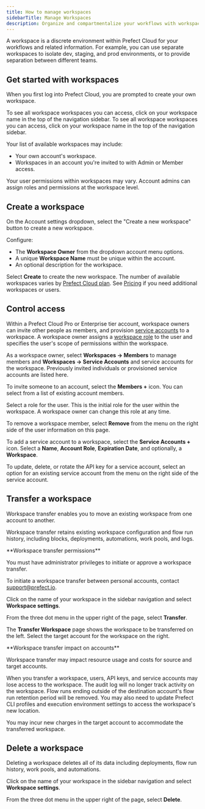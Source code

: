 ```yaml
---
title: How to manage workspaces
sidebarTitle: Manage Workspaces
description: Organize and compartmentalize your workflows with workspaces.
---
```


A workspace is a discrete environment within Prefect Cloud for your workflows and related information. 
For example, you can use separate workspaces to isolate dev, staging, and prod environments, or to provide separation between different teams.

## Get started with workspaces

When you first log into Prefect Cloud, you are prompted to create your own workspace. 

To see all workspace workspaces you can access, click on your workspace name in the top of the navigation sidebar.
To see all workspace workspaces you can access, click on your workspace name in the top of the navigation sidebar.

Your list of available workspaces may include:

*   Your own account's workspace.
*   Workspaces in an account you're invited to with Admin or Member access.

Your user permissions within workspaces may vary. Account admins can assign roles and permissions at the workspace level.

## Create a workspace

On the Account settings dropdown, select the "Create a new workspace" button to create a new workspace.

Configure:

*   The **Workspace Owner** from the dropdown account menu options.
*   A unique **Workspace Name** must be unique within the account.
*   An optional description for the workspace.

Select **Create** to create the new workspace. The number of available workspaces varies by [Prefect Cloud plan](https://www.prefect.io/pricing/). 
See [Pricing](https://www.prefect.io/pricing/) if you need additional workspaces or users.

## Control access 

Within a Prefect Cloud Pro or Enterprise tier account, workspace owners can invite other people as members, and provision [service accounts](https://docs.prefect.io/ui/service-accounts/) to a workspace. 
A workspace owner assigns a [workspace role](https://docs.prefect.io/ui/roles/) to the user and specifies the user's scope of permissions within the workspace.

As a workspace owner, select **Workspaces -> Members** to manage members and **Workspaces -> Service Accounts** and service accounts for the workspace.
Previously invited individuals or provisioned service accounts are listed here.

To invite someone to an account, select the **Members +** icon. You can select from a list of existing account members.

Select a role for the user. This is the initial role for the user within the workspace.
A workspace owner can change this role at any time.

To remove a workspace member, select **Remove** from the menu on the right side of the user information on this page.

To add a service account to a workspace, select the **Service Accounts +** icon. 
Select a **Name**, **Account Role**, **Expiration Date**, and optionally, a **Workspace**. 

To update, delete, or rotate the API key for a service account, select an option for an existing service account from the menu on the right side of the service account.

## Transfer a workspace

Workspace transfer enables you to move an existing workspace from one account to another.

Workspace transfer retains existing workspace configuration and flow run history, including blocks, deployments, automations, work pools, and logs.

<Note>
**Workspace transfer permissions**

You must have administrator privileges to initiate or approve a workspace transfer.

To initiate a workspace transfer between personal accounts, contact [support@prefect.io](mailto:support@prefect.io).
</Note>

Click on the name of your workspace in the sidebar navigation and select **Workspace settings**.

From the three dot menu in the upper right of the page, select **Transfer**.

The **Transfer Workspace** page shows the workspace to be transferred on the left. 
Select the target account for the workspace on the right.

<Tip>
**Workspace transfer impact on accounts**

Workspace transfer may impact resource usage and costs for source and target accounts.

When you transfer a workspace, users, API keys, and service accounts may lose access to the workspace. 
The audit log will no longer track activity on the workspace. 
Flow runs ending outside of the destination account's flow run retention period will be removed. 
You may also need to update Prefect CLI profiles and execution environment settings to access the workspace's new location.

You may incur new charges in the target account to accommodate the transferred workspace.
</Tip>

## Delete a workspace

Deleting a workspace deletes all of its data including deployments, flow run history, work pools, and automations.

Click on the name of your workspace in the sidebar navigation and select **Workspace settings**.

From the three dot menu in the upper right of the page, select **Delete**.